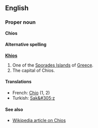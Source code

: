 ==English==
===Proper noun===
'''Chios'''

====Alternative spelling====
'''[[Khios]]'''

#One of the [[Sporades Islands]] of [[Greece]].
#The capital of Chios.

====Translations====
*French: [[Chio]] (1, 2)
*Turkish: [[Sak&#305;z]]

====See also====
*[[en:Khios|Wikipedia article on Chios]]